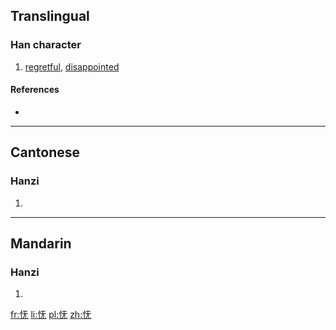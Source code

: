 {{also|憮}}
==Translingual==

===Han character===
{{Han char|rn=61|rad=心|as=04|sn=7|four=|canj=心一大山 (PMKU)}}

# [[regretful]], [[disappointed]]

====References====
* {{Han ref|kx=0379.071|hdz=42275.110|uh=6003|ud=24579}}

----

==Cantonese==

===Hanzi===
{{yue-hanzi|jyut=|y=mou5|tra=憮}}

# {{defn|Cantonese|sort=心04}}

----

==Mandarin==

===Hanzi===
{{cmn-hanzi|tra=憮|pin=[[wǔ]] ([[wu3]])|wg=wu<sup>3</sup>}}

# {{defn|Mandarin|sort=心04}}

[[fr:怃]]
[[li:怃]]
[[pl:怃]]
[[zh:怃]]